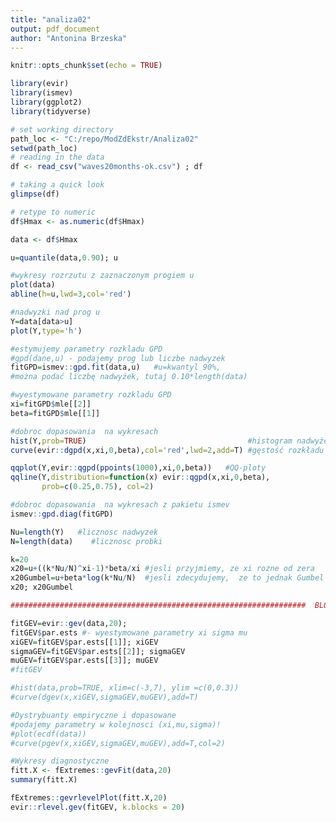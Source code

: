 ```yaml
---
title: "analiza02"
output: pdf_document
author: "Antonina Brzeska"
---
```


```r
knitr::opts_chunk$set(echo = TRUE)
```


```r
library(evir)
library(ismev)
library(ggplot2)
library(tidyverse)
```



```r

# set working directory
path_loc <- "C:/repo/ModZdEkstr/Analiza02"
setwd(path_loc)
# reading in the data
df <- read_csv("waves20months-ok.csv") ; df

# taking a quick look
glimpse(df)

# retype to numeric
df$Hmax <- as.numeric(df$Hmax)

data <- df$Hmax

u=quantile(data,0.90); u

```

```r

#wykresy rozrzutu z zaznaczonym progiem u 
plot(data)
abline(h=u,lwd=3,col='red')   

#nadwyzki nad prog u
Y=data[data>u]
plot(Y,type='h')

```
```r

#estymujemy parametry rozkladu GPD
#gpd(dane,u) - podajemy prog lub liczbe nadwyzek
fitGPD=ismev::gpd.fit(data,u)   #u=kwantyl 90%, 
#można podać liczbę nadwyżek, tutaj 0.10*length(data)

#wyestymowane parametry rozkladu GPD
xi=fitGPD$mle[[2]]
beta=fitGPD$mle[[1]]

```
```r

#dobroc dopasowania  na wykresach 
hist(Y,prob=TRUE)                                    #histogram nadwyżek
curve(evir::dgpd(x,xi,0,beta),col='red',lwd=2,add=T) #gęstość rozkładu GPD

qqplot(Y,evir::qgpd(ppoints(1000),xi,0,beta))   #QQ-ploty
qqline(Y,distribution=function(x) evir::qgpd(x,xi,0,beta),
       prob=c(0.25,0.75), col=2)

```
```r

#dobroc dopasowania  na wykresach z pakietu ismev
ismev::gpd.diag(fitGPD)
```
```r

Nu=length(Y)   #licznosc nadwyzek
N=length(data)    #licznosc probki

k=20
x20=u+((k*Nu/N)^xi-1)*beta/xi #jesli przyjmiemy, ze xi rozne od zera 
x20Gumbel=u+beta*log(k*Nu/N)  #jesli zdecydujemy,  ze to jednak Gumbel
x20; x20Gumbel

```

```r
##################################################################  BLOKI

fitGEV=evir::gev(data,20); 
fitGEV$par.ests #- wyestymowane parametry xi sigma mu
xiGEV=fitGEV$par.ests[[1]]; xiGEV
sigmaGEV=fitGEV$par.ests[[2]]; sigmaGEV
muGEV=fitGEV$par.ests[[3]]; muGEV
#fitGEV
```
```r
#hist(data,prob=TRUE, xlim=c(-3,7), ylim =c(0,0.3))
#curve(dgev(x,xiGEV,sigmaGEV,muGEV),add=T)
```
```r
#Dystrybuanty empiryczne i dopasowane 
#podajemy parametry w kolejnosci (xi,mu,sigma)!
#plot(ecdf(data))
#curve(pgev(x,xiGEV,sigmaGEV,muGEV),add=T,col=2)
```
```r
#Wykresy diagnostyczne 
fitt.X <- fExtremes::gevFit(data,20)
summary(fitt.X)

```
```r
fExtremes::gevrlevelPlot(fitt.X,20)
evir::rlevel.gev(fitGEV, k.blocks = 20)
```
